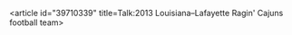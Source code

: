 <article id="39710339" title=Talk:2013 Louisiana–Lafayette Ragin' Cajuns football team>
	<talkpage id="39710339" title="Talk:2013 Louisiana–Lafayette Ragin' Cajuns football team">
{{WikiProject College football|class=Stub|importance=high}}
{{WikiProject United States|class=Stub|importance=|LA=yes|LA-importance=}}
	</talkpage>
</article>